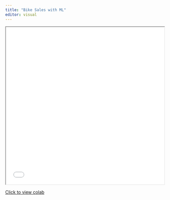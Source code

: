 ```yaml
---
title: "Bike Sales with ML"
editor: visual
---
```



<iframe src="Bike_Executive_Summary.pdf" width="100%" height="500"></iframe>


[Click to view colab](https://colab.research.google.com/drive/1K0feeXNQS1mPlyeByF9kIx95zBMtC8Wg?usp=sharing)
